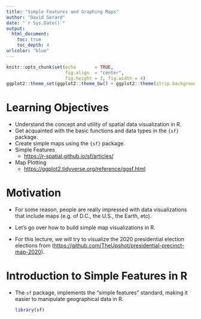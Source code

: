```yaml
---
title: "Simple Features and Graphing Maps"
author: "David Gerard"
date: "`r Sys.Date()`"
output:  
  html_document:
    toc: true
    toc_depth: 4
urlcolor: "blue"
---
```


```r
knitr::opts_chunk$set(echo       = TRUE, 
                      fig.align  = "center",
                      fig.height = 3, fig.width = 4)
ggplot2::theme_set(ggplot2::theme_bw() + ggplot2::theme(strip.background = ggplot2::element_rect(fill = "white")))
```

# Learning Objectives

- Understand the concept and utility of spatial data visualization in R.
- Get acquainted with the basic functions and data types in the `{sf}` package.
- Create simple maps using the `{sf}` package.
- Simple Features
  - <https://r-spatial.github.io/sf/articles/>
- Map Plotting
  - <https://ggplot2.tidyverse.org/reference/ggsf.html>

# Motivation

- For some reason, people are really impressed with data visualizations that include maps (e.g. of D.C., the U.S., the Earth, etc).

- Let's go over how to build simple map visualizations in R.

- For this lecture, we will try to visualize the 2020 presidential election elections from (<https://github.com/TheUpshot/presidential-precinct-map-2020>).

# Introduction to Simple Features in R

-   The `sf` package, implements the "simple features" standard, making it easier to manipulate geographical data in R.

    ```r
    library(sf)
    ```

